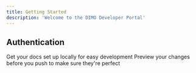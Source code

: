 ```yaml
---
title: Getting Started
description: 'Welcome to the DIMO Developer Portal'
---
```


## Authentication

<CardGroup cols={2}>
  <Card
    title="REST API Authentication"
    icon="pen-to-square"
    href="https://mintlify.com/docs/quickstart"
  >
    Get your docs set up locally for easy development
  </Card>
  <Card
    title="GraphQL API Authentication"
    icon="image"
    href="https://mintlify.com/docs/development"
  >
    Preview your changes before you push to make sure they're perfect
  </Card>
</CardGroup>
